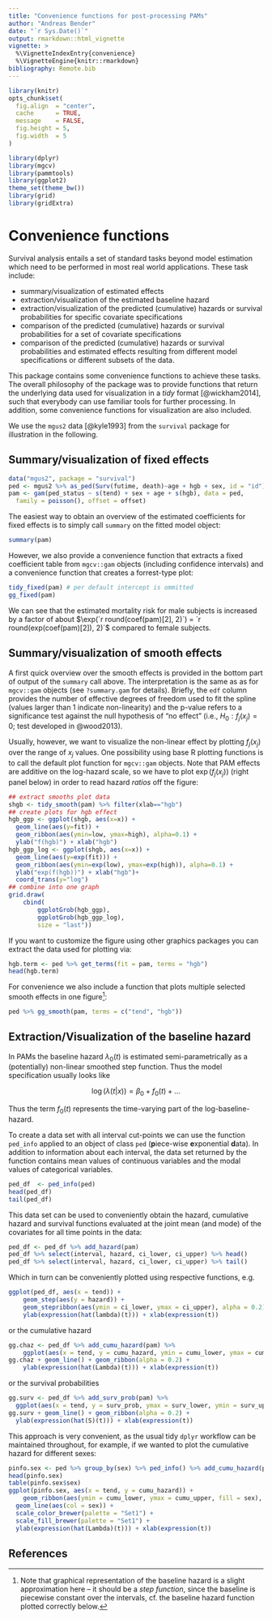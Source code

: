 ```yaml
---
title: "Convenience functions for post-processing PAMs"
author: "Andreas Bender"
date: "`r Sys.Date()`"
output: rmarkdown::html_vignette
vignette: >
  %\VignetteIndexEntry{convenience}
  %\VignetteEngine{knitr::rmarkdown}
bibliography: Remote.bib
---
```


```r
library(knitr)
opts_chunk$set(
  fig.align  = "center",
  cache      = TRUE,
  message    = FALSE,
  fig.height = 5,
  fig.width  = 5
)
```

```r
library(dplyr)
library(mgcv)
library(pammtools)
library(ggplot2)
theme_set(theme_bw())
library(grid)
library(gridExtra)
```


# Convenience functions

Survival analysis entails a set of standard tasks
beyond model estimation which need to be performed in most real world applications.
These task include:

- summary/visualization of estimated effects
- extraction/visualization of the estimated baseline hazard
- extraction/visualization of the predicted (cumulative) hazards or survival probabilities
for specific covariate specifications
- comparison of the predicted (cumulative) hazards or survival probabilities for a set
of covariate specifications
- comparison of the predicted (cumulative) hazards or survival probabilities and estimated effects
resulting from different model specifications or different subsets of the data.

This package contains some convenience functions to achieve these tasks.
The overall philosophy of the package was to provide functions that return the
underlying data used for visualization in a *tidy* format [@wickham2014], such that everybody
can use familiar tools for further processing. In addition, some convenience functions
for visualization are also included.

We use the `mgus2` data [@kyle1993] from the `survival` package for illustration
in the following.


## Summary/visualization of fixed effects

```r
data("mgus2", package = "survival")
ped <- mgus2 %>% as_ped(Surv(futime, death)~age + hgb + sex, id = "id")
pam <- gam(ped_status ~ s(tend) + sex + age + s(hgb), data = ped,
  family = poisson(), offset = offset)
```

The easiest way to obtain an overview of the estimated coefficients for fixed effects
is to simply call `summary` on the fitted model object:

```r
summary(pam)
```

However, we also provide a convenience function that extracts a fixed coefficient
table from `mgcv::gam` objects (including confidence intervals) and
a convenience function that creates a forrest-type plot:

```r
tidy_fixed(pam) # per default intercept is ommitted
gg_fixed(pam)
```

We can see that the estimated mortality risk for male subjects is increased by a factor of about $\exp(`r round(coef(pam)[2], 2)`) = `r round(exp(coef(pam)[2]), 2)`$
compared to female subjects.

<!--
Additionally, this package provides a function to visualize fixed coefficients
in terms of tree/forest plots:

```r
## yet to be implemented
```
-->

## Summary/visualization of smooth effects
A first quick overview over the smooth effects is provided in the bottom part of
output of the `summary` call above. The interpretation is the same as as for
`mgcv::gam` objects (see `?summary.gam` for details). Briefly, the `edf` column
provides the number of effective degrees of freedom used to fit the spline
(values larger than 1 indicate non-linearity) and the p-value refers to
a significance test against the null hypothesis of "no effect"
(i.e., $H_0: f_j(x_j) = 0$; test developed in @wood2013).

Usually, however, we want to visualize the non-linear effect by plotting
$f_j(x_j)$ over the range of $x_j$ values. One possibility using base R
plotting functions is to call the default plot function for `mgcv::gam` objects.
Note that PAM effects are additive on the log-hazard scale, so we have to plot
$\exp(f_j(x_j))$ (right panel below) in order to read hazard *ratios* off the figure:

```r
## extract smooths plot data
shgb <- tidy_smooth(pam) %>% filter(xlab=="hgb")
## create plots for hgb effect
hgb_ggp <- ggplot(shgb, aes(x=x)) +
  geom_line(aes(y=fit)) +
  geom_ribbon(aes(ymin=low, ymax=high), alpha=0.1) +
  ylab("f(hgb)") + xlab("hgb")
hgb_ggp_log <- ggplot(shgb, aes(x=x)) +
  geom_line(aes(y=exp(fit))) +
  geom_ribbon(aes(ymin=exp(low), ymax=exp(high)), alpha=0.1) +
  ylab("exp(f(hgb))") + xlab("hgb")+
  coord_trans(y="log")
## combine into one graph
grid.draw(
    cbind(
        ggplotGrob(hgb_ggp),
        ggplotGrob(hgb_ggp_log),
        size = "last"))
```

If you want to customize the figure using other graphics packages you can
extract the data used for plotting via:

```r
hgb.term <- ped %>% get_terms(fit = pam, terms = "hgb")
head(hgb.term)
```

For convenience we also include a function that plots multiple selected smooth
effects in one figure^[Note that graphical representation of the baseline hazard
is a slight approximation here -- it should be a *step function*, since the
baseline is piecewise constant over the intervals, cf. the baseline hazard function plotted correctly below.]:

```r
ped %>% gg_smooth(pam, terms = c("tend", "hgb"))
```


## Extraction/Visualization of the baseline hazard

In PAMs the baseline hazard $\lambda_0(t)$ is estimated semi-parametrically as a
(potentially) non-linear smoothed step function. Thus the model specification
usually looks like

$$
\log(\lambda(t|x)) = \beta_0 + f_0(t) + \ldots
$$

Thus the term $f_0(t)$ represents the time-varying part of the log-baseline-hazard.

To create a data set with all interval cut-points we can use the function
`ped_info` applied to an object of class `ped` (**p**iece-wise **e**xponential **d**ata).
In addition to information about each interval, the data set returned by the function contains
mean values of continuous variables and the modal values of categorical variables.

```r
ped_df  <- ped_info(ped)
head(ped_df)
tail(ped_df)
```

This data set can be used to conveniently obtain the hazard, cumulative hazard and survival functions evaluated at the joint mean (and mode) of the covariates for all time points in the data:

```r
ped_df <- ped_df %>% add_hazard(pam)
ped_df %>% select(interval, hazard, ci_lower, ci_upper) %>% head()
ped_df %>% select(interval, hazard, ci_lower, ci_upper) %>% tail()
```

Which in turn can be conveniently plotted using respective functions, e.g.

```r
ggplot(ped_df, aes(x = tend)) +
	geom_step(aes(y = hazard)) +
	geom_stepribbon(aes(ymin = ci_lower, ymax = ci_upper), alpha = 0.2) +
	ylab(expression(hat(lambda)(t))) + xlab(expression(t))
```

or the cumulative hazard

```r
gg.chaz <- ped_df %>% add_cumu_hazard(pam) %>%
	ggplot(aes(x = tend, y = cumu_hazard, ymin = cumu_lower, ymax = cumu_upper))
gg.chaz + geom_line() + geom_ribbon(alpha = 0.2) +
	ylab(expression(hat(Lambda)(t))) + xlab(expression(t))
```

or the survival probabilities

```r
gg.surv <- ped_df %>% add_surv_prob(pam) %>%
  ggplot(aes(x = tend, y = surv_prob, ymax = surv_lower, ymin = surv_upper))
gg.surv + geom_line() + geom_ribbon(alpha = 0.2) +
  ylab(expression(hat(S)(t))) + xlab(expression(t))
```

This approach is very convenient, as the usual tidy `dplyr` workflow can
be maintained throughout, for example, if we wanted to plot the cumulative
hazard for different sexes:

```r
pinfo.sex <- ped %>% group_by(sex) %>% ped_info() %>% add_cumu_hazard(pam)
head(pinfo.sex)
table(pinfo.sex$sex)
ggplot(pinfo.sex, aes(x = tend, y = cumu_hazard)) +
	geom_ribbon(aes(ymin = cumu_lower, ymax = cumu_upper, fill = sex), alpha = 0.3) +
  geom_line(aes(col = sex)) +
  scale_color_brewer(palette = "Set1") +
  scale_fill_brewer(palette = "Set1") +
  ylab(expression(hat(Lambda)(t))) + xlab(expression(t))
```

## References
